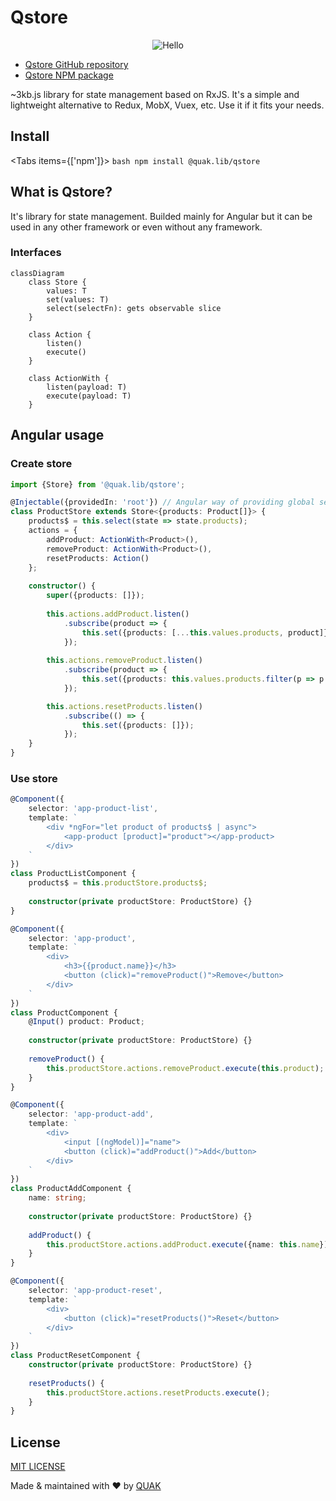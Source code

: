  

# Qstore

<p align="center">
    <Image src="/docs/qstore_logo.png" alt="Hello" width={100} height={100} />
</p>

* [Qstore GitHub repository](https://github.com/Walikuperek/Qstore)
* [Qstore NPM package](https://www.npmjs.com/package/@quak.lib/qstore)

~3kb.js library for state management based on RxJS. It's a simple and lightweight alternative to Redux, MobX, Vuex, etc. Use it if it fits your needs.

## Install
<Tabs items={['npm']}>
  <Tab>
    ```bash
    npm install @quak.lib/qstore
    ```
  </Tab>
</Tabs>
<br />

## What is Qstore?
It's library for state management. Builded mainly for Angular but it can be used in any other framework or even without any framework.

### Interfaces

```mermaid
classDiagram
    class Store {
        values: T
        set(values: T)
        select(selectFn): gets observable slice
    }

    class Action {
        listen()
        execute()
    }

    class ActionWith {
        listen(payload: T)
        execute(payload: T)
    }
```

## Angular usage

### Create store

```typescript
import {Store} from '@quak.lib/qstore';

@Injectable({providedIn: 'root'}) // Angular way of providing global services
class ProductStore extends Store<{products: Product[]}> {
    products$ = this.select(state => state.products);
    actions = {
        addProduct: ActionWith<Product>(),
        removeProduct: ActionWith<Product>(),
        resetProducts: Action()
    };
    
    constructor() {
        super({products: []});
        
        this.actions.addProduct.listen()
            .subscribe(product => {
                this.set({products: [...this.values.products, product]});
            });
            
        this.actions.removeProduct.listen()
            .subscribe(product => {
                this.set({products: this.values.products.filter(p => p.id !== product.id)});
            });

        this.actions.resetProducts.listen()
            .subscribe(() => {
                this.set({products: []});
            });
    }
}
```

### Use store

```typescript
@Component({
    selector: 'app-product-list',
    template: `
        <div *ngFor="let product of products$ | async">
            <app-product [product]="product"></app-product>
        </div>
    `
})
class ProductListComponent {
    products$ = this.productStore.products$;
    
    constructor(private productStore: ProductStore) {}
}
```

```typescript
@Component({
    selector: 'app-product',
    template: `
        <div>
            <h3>{{product.name}}</h3>
            <button (click)="removeProduct()">Remove</button>
        </div>
    `
})
class ProductComponent {
    @Input() product: Product;
    
    constructor(private productStore: ProductStore) {}
    
    removeProduct() {
        this.productStore.actions.removeProduct.execute(this.product);
    }
}
```

```typescript
@Component({
    selector: 'app-product-add',
    template: `
        <div>
            <input [(ngModel)]="name">
            <button (click)="addProduct()">Add</button>
        </div>
    `
})
class ProductAddComponent {
    name: string;
    
    constructor(private productStore: ProductStore) {}
    
    addProduct() {
        this.productStore.actions.addProduct.execute({name: this.name});
    }
}
```

```typescript
@Component({
    selector: 'app-product-reset',
    template: `
        <div>
            <button (click)="resetProducts()">Reset</button>
        </div>
    `
})
class ProductResetComponent {
    constructor(private productStore: ProductStore) {}
    
    resetProducts() {
        this.productStore.actions.resetProducts.execute();
    }
}
```


## License

[MIT LICENSE](https://github.com/Walikuperek/Qstore/blob/master/LICENSE)

Made & maintained with ❤️ by [QUAK](https://quak.com.pl)